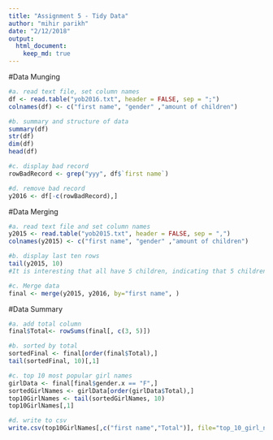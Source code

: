 ```yaml
---
title: "Assignment 5 - Tidy Data"
author: "mihir parikh"
date: "2/12/2018"
output:
  html_document:
    keep_md: true
---
```


#Data Munging
```r
#a. read text file, set column names
df <- read.table("yob2016.txt", header = FALSE, sep = ";")
colnames(df) <- c("first name", "gender" ,"amount of children")

#b. summary and structure of data
summary(df)
str(df)
dim(df)
head(df)

#c. display bad record
rowBadRecord <- grep("yyy", df$`first name`)

#d. remove bad record
y2016 <- df[-c(rowBadRecord),]
```

#Data Merging
```r
#a. read text file and set column names
y2015 <- read.table("yob2015.txt", header = FALSE, sep = ",")
colnames(y2015) <- c("first name", "gender" ,"amount of children")

#b. display last ten rows
tail(y2015, 10)
#It is interesting that all have 5 children, indicating that 5 children maybe the cutoff to make the list.

#c. Merge data
final <- merge(y2015, y2016, by="first name", )
```

#Data Summary
```r
#a. add total column
final$Total<- rowSums(final[, c(3, 5)])

#b. sorted by total
sortedFinal <- final[order(final$Total),]
tail(sortedFinal, 10)[,1]

#c. top 10 most popular girl names
girlData <- final[final$gender.x == "F",]
sortedGirlNames <- girlData[order(girlData$Total),]
top10GirlNames <- tail(sortedGirlNames, 10)
top10GirlNames[,1]

#d. write to csv
write.csv(top10GirlNames[,c("first name","Total")], file="top_10_girl_names.csv",row.names=FALSE)
```